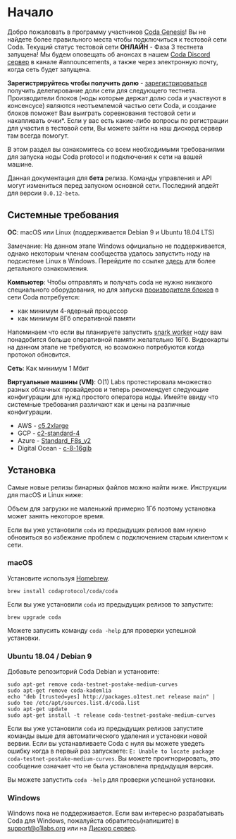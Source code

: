 # Начало

<Alert kind="welcome">

  Добро пожаловать в программу участников [Coda Genesis](https://codaprotocol.com/genesis)! Вы не найдете более правильного места чтобы подключиться к тестовой сети Coda.
  Текущий статус тестовой сети **ОНЛАЙН** - Фаза 3 тестнета запущена! Мы будем оповещать об анонсах в нашем [Coda Discord сервер](https://bit.ly/CodaDiscord) в канале #announcements, а также через электронную почту, когда сеть будет запущена.

  **Зарегистрируйтесь чтобы получить долю** - [зарегистрироваться](http://bit.ly/StakingSignup) получить делегирование доли сети для следующего тестнета. Производители блоков (ноды которые держат долю coda и участвуют в консенсусе) являются неотъемлемой частью сети Coda, и создание блоков поможет Вам выиграть соревнования тестовой сети и накапливать очки*. Если у вас есть какие-либо вопросы по регистрации для участия в тестовой сети, Вы можете зайти на наш дискорд сервер там всегда помогут.

</Alert>

В этом раздел вы ознакомитесь со всем необходимыми требованиями для запуска ноды Coda protocol и подключения к сети на вашей машине.

<Alert>

  Данная документация для **бета** релиза. Команды управления и API могут измениться перед запуском основной сети. Последний апдейт для версии `0.0.12-beta`.

</Alert>

## Системные требования

**ОС**: macOS или Linux (поддерживается Debian 9 и Ubuntu 18.04 LTS)

Замечание: На данном этапе Windows официально не поддерживается, однако некоторым членам сообщества удалось запустить ноду на подсистеме Linux в Windows. Перейдите по ссылке [здесь](https://forums.codaprotocol.com/t/unofficial-wsl-instructions/26) для более детального ознакомления.

**Компьютер**: Чтобы отправлять и получать coda не нужно никакого специального оборудования, но для запуска [производителя блоков](link) в сети Coda потребуется:

- как минимум 4-ядерный процессор
- как минимум 8Гб оперативной памяти

Напоминаем что если вы планируете запустить [snark worker](link) ноду вам понадобится больше оперативной памяти желательно 16Гб. Видеокарты на данном этапе не требуются, но возможно потребуются когда протокол обновится.

**Сеть**: Как минимум 1 Мбит 

**Виртуальные машины (VM)**:
O(1) Labs протестировала множество разных облачных провайдеров и теперь рекомендует следующие конфигурации для нужд простого оператора ноды. Имейте ввиду что системные требования различают как и цены на различные конфигурации.

- AWS - [c5.2xlarge](https://www.ec2instances.info/?filter=c5.2xl&region=us-west-2&cost_duration=daily&selected=c5.2xlarge)
- GCP - [c2-standard-4](https://cloud.google.com/compute/docs/machine-types)
- Azure - [Standard_F8s_v2](https://docs.microsoft.com/en-us/azure/virtual-machines/windows/sizes-compute#fsv2-series-1)
- Digital Ocean - [c-8-16gib](https://cloud.digitalocean.com/droplets/new?size=c-8-16gib)

## Установка

Самые новые релизы бинарных файлов можно найти ниже. Инструкции для macOS и Linux ниже:

Объем для загрузки не маленький примерно 1Гб поэтому установка может занять некоторое время.

<Alert kind="warning">

  Если вы уже установили `coda` из предыдущих релизов вам нужно обновиться во избежание проблем с подключением старым клиентом к сети.

</Alert>

### macOS

Установите используя [Homebrew](https://brew.sh).
```
brew install codaprotocol/coda/coda
```

Если вы уже установили `coda` из предыдущих релизов то запустите:
```
brew upgrade coda
```

Можете запусить команду `coda -help` для проверки успешной установки.

### Ubuntu 18.04 / Debian 9

Добавьте репозиторий Coda Debian и установите:

```
sudo apt-get remove coda-testnet-postake-medium-curves
sudo apt-get remove coda-kademlia
echo "deb [trusted=yes] http://packages.o1test.net release main" | sudo tee /etc/apt/sources.list.d/coda.list
sudo apt-get update
sudo apt-get install -t release coda-testnet-postake-medium-curves
```

Если вы уже установили `coda` из предыдущих релизов запустите команды выше для автоматического удаления и установки новой вервии. Если вы устанавливаете Coda с нуля вы можете уведеть ошибку когда в первый раз запускаете: `E: Unable to locate package coda-testnet-postake-medium-curves`. Вы можете проигнорировать, это сообщение означает что не была установлена предыдущая версия.

Вы можете запустить `coda -help` для проверки успешной установки.

### Windows

Windows пока не поддерживается. Если вам интересно разрабатывать Coda для Windows, пожалуйста обратитесь(напишите) в support@o1labs.org или на [Дискор сервер](https://bit.ly/CodaDiscord).

